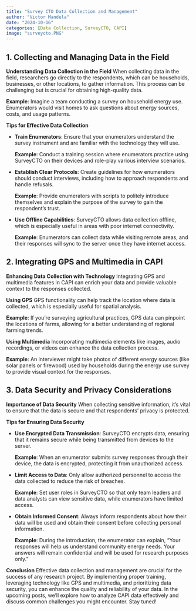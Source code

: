 ```yaml
---
title: "Survey CTO Data Collection and Management"
author: "Victor Mandela"
date: "2024-10-16"
categories: [Data Collection, SurveyCTO, CAPI]
image: "surveycto.PNG"
---
```


## 1. Collecting and Managing Data in the Field

**Understanding Data Collection in the Field** When collecting data in the field, researchers go directly to the respondents, which can be households, businesses, or other locations, to gather information. This process can be challenging but is crucial for obtaining high-quality data.

**Example**: Imagine a team conducting a survey on household energy use. Enumerators would visit homes to ask questions about energy sources, costs, and usage patterns.

**Tips for Effective Data Collection**

-   **Train Enumerators**: Ensure that your enumerators understand the survey instrument and are familiar with the technology they will use.

    **Example**: Conduct a training session where enumerators practice using SurveyCTO on their devices and role-play various interview scenarios.

-   **Establish Clear Protocols**: Create guidelines for how enumerators should conduct interviews, including how to approach respondents and handle refusals.

    **Example**: Provide enumerators with scripts to politely introduce themselves and explain the purpose of the survey to gain the respondent's trust.

-   **Use Offline Capabilities**: SurveyCTO allows data collection offline, which is especially useful in areas with poor internet connectivity.

    **Example**: Enumerators can collect data while visiting remote areas, and their responses will sync to the server once they have internet access.

## 2. Integrating GPS and Multimedia in CAPI

**Enhancing Data Collection with Technology** Integrating GPS and multimedia features in CAPI can enrich your data and provide valuable context to the responses collected.

**Using GPS** GPS functionality can help track the location where data is collected, which is especially useful for spatial analysis.

**Example**: If you’re surveying agricultural practices, GPS data can pinpoint the locations of farms, allowing for a better understanding of regional farming trends.

**Using Multimedia** Incorporating multimedia elements like images, audio recordings, or videos can enhance the data collection process.

**Example**: An interviewer might take photos of different energy sources (like solar panels or firewood) used by households during the energy use survey to provide visual context for the responses.

## 3. Data Security and Privacy Considerations

**Importance of Data Security** When collecting sensitive information, it’s vital to ensure that the data is secure and that respondents' privacy is protected.

**Tips for Ensuring Data Security**

-   **Use Encrypted Data Transmission**: SurveyCTO encrypts data, ensuring that it remains secure while being transmitted from devices to the server.

    **Example**: When an enumerator submits survey responses through their device, the data is encrypted, protecting it from unauthorized access.

-   **Limit Access to Data**: Only allow authorized personnel to access the data collected to reduce the risk of breaches.

    **Example**: Set user roles in SurveyCTO so that only team leaders and data analysts can view sensitive data, while enumerators have limited access.

-   **Obtain Informed Consent**: Always inform respondents about how their data will be used and obtain their consent before collecting personal information.

    **Example**: During the introduction, the enumerator can explain, "Your responses will help us understand community energy needs. Your answers will remain confidential and will be used for research purposes only."

**Conclusion** Effective data collection and management are crucial for the success of any research project. By implementing proper training, leveraging technology like GPS and multimedia, and prioritizing data security, you can enhance the quality and reliability of your data. In the upcoming posts, we’ll explore how to analyze CAPI data effectively and discuss common challenges you might encounter. Stay tuned!

